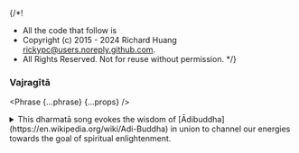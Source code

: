 {/*!
 * All the code that follow is
 * Copyright (c) 2015 - 2024 Richard Huang <rickypc@users.noreply.github.com>.
 * All Rights Reserved. Not for reuse without permission.
 */}


### Vajragītā

<Phrase {...phrase} {...props} />

<details>
  <summary>
    This dharmatā song evokes the wisdom of [Ādibuddha](https://en.wikipedia.org/wiki/Adi-Buddha) in union to channel our energies towards the goal of spiritual enlightenment.
  </summary>
  <div>
    {/* @ts-ignore */}
    >  Without birth and so without cease,
    >  Not coming or going, but filling all,
    >  Blissful dharma sublime and unmoving,
    >  Sky-like, freed and without stain,
    >  Rootless, and also without support,
    >  Homeless, unattached, a dharma profound,
    >  Ever free, ever vast, equality effortless,
    >  Subject to neither bondage nor liberation,
    >  An ever present palace encompassing all,
    >  Beyond logic and reason.
    >  So vast, so grand, the space of the sky!
    >  Blazing dharma, the core of the sun and the moon,
    >  Instant presence, now it's so plain to see,
    >  A mountain of vajra, a lotus so immense
    >  The sun, a lion, this wisdom song.
    >  A sound so great, a music beyond compare,
    >  A pleasure reaching to the ends of space,
    >  A buddha equal to all of the buddhas,
    >  Samantabhadra the vast, the peak of dharma,
    >  In the womb of Samantabhadrī, her sky-like space,
    >  Open clarity, instantly present—the ever great perfection!

    <MultiLingual {...phrase} />
  </div>
</details>
